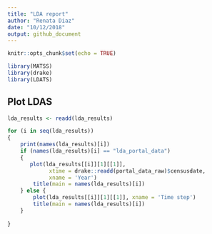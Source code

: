 ```yaml
---
title: "LDA report"
author: "Renata Diaz"
date: "10/12/2018"
output: github_document
---
```


```r
knitr::opts_chunk$set(echo = TRUE)
```

```r
library(MATSS)
library(drake)
library(LDATS)
```

## Plot LDAS

```r
lda_results <- readd(lda_results)

for (i in seq(lda_results))
{
    print(names(lda_results)[i])
    if (names(lda_results)[i] == "lda_portal_data")
    {
       plot(lda_results[[i]][1][[1]], 
             xtime = drake::readd(portal_data_raw)$censusdate,
             xname = 'Year')
        title(main = names(lda_results)[i])
    } else {
        plot(lda_results[[i]][1][[1]], xname = 'Time step')
        title(main = names(lda_results)[i])
    }
    
}
```